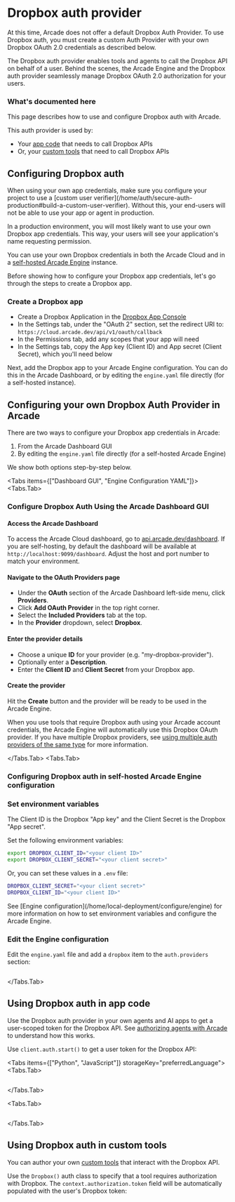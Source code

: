 
# Dropbox auth provider

<Note>
  At this time, Arcade does not offer a default Dropbox Auth Provider. To use
  Dropbox auth, you must create a custom Auth Provider with your own Dropbox
  OAuth 2.0 credentials as described below.
</Note>

The Dropbox auth provider enables tools and agents to call the Dropbox API on behalf of a user. Behind the scenes, the Arcade Engine and the Dropbox auth provider seamlessly manage Dropbox OAuth 2.0 authorization for your users.

### What's documented here

This page describes how to use and configure Dropbox auth with Arcade.

This auth provider is used by:

- Your [app code](#using-dropbox-auth-in-app-code) that needs to call Dropbox APIs
- Or, your [custom tools](#using-dropbox-auth-in-custom-tools) that need to call Dropbox APIs

## Configuring Dropbox auth

<Note>
  When using your own app credentials, make sure you configure your project to use a [custom user verifier](/home/auth/secure-auth-production#build-a-custom-user-verifier). Without this, your end-users will not be able to use your app or agent in production.
</Note>

In a production environment, you will most likely want to use your own Dropbox app credentials. This way, your users will see your application's name requesting permission.

You can use your own Dropbox credentials in both the Arcade Cloud and in a [self-hosted Arcade Engine](/home/local-deployment/install/local) instance.

Before showing how to configure your Dropbox app credentials, let's go through the steps to create a Dropbox app.

### Create a Dropbox app

- Create a Dropbox Application in the [Dropbox App Console](https://www.dropbox.com/developers/apps)
- In the Settings tab, under the "OAuth 2" section, set the redirect URI to: `https://cloud.arcade.dev/api/v1/oauth/callback`
- In the Permissions tab, add any scopes that your app will need
- In the Settings tab, copy the App key (Client ID) and App secret (Client Secret), which you'll need below

Next, add the Dropbox app to your Arcade Engine configuration. You can do this in the Arcade Dashboard, or by editing the `engine.yaml` file directly (for a self-hosted instance).

## Configuring your own Dropbox Auth Provider in Arcade

There are two ways to configure your Dropbox app credentials in Arcade:

1. From the Arcade Dashboard GUI
2. By editing the `engine.yaml` file directly (for a self-hosted Arcade Engine)

We show both options step-by-step below.

<Tabs items={["Dashboard GUI", "Engine Configuration YAML"]}>
<Tabs.Tab>

### Configure Dropbox Auth Using the Arcade Dashboard GUI

<Steps>

#### Access the Arcade Dashboard

To access the Arcade Cloud dashboard, go to [api.arcade.dev/dashboard](https://api.arcade.dev/dashboard). If you are self-hosting, by default the dashboard will be available at `http://localhost:9099/dashboard`. Adjust the host and port number to match your environment.

#### Navigate to the OAuth Providers page

- Under the **OAuth** section of the Arcade Dashboard left-side menu, click **Providers**.
- Click **Add OAuth Provider** in the top right corner.
- Select the **Included Providers** tab at the top.
- In the **Provider** dropdown, select **Dropbox**.

#### Enter the provider details

- Choose a unique **ID** for your provider (e.g. "my-dropbox-provider").
- Optionally enter a **Description**.
- Enter the **Client ID** and **Client Secret** from your Dropbox app.

#### Create the provider

Hit the **Create** button and the provider will be ready to be used in the Arcade Engine.

</Steps>

When you use tools that require Dropbox auth using your Arcade account credentials, the Arcade Engine will automatically use this Dropbox OAuth provider. If you have multiple Dropbox providers, see [using multiple auth providers of the same type](/home/auth-providers#using-multiple-providers-of-the-same-type) for more information.

</Tabs.Tab>
<Tabs.Tab>

### Configuring Dropbox auth in self-hosted Arcade Engine configuration

<Steps>

### Set environment variables

<Note>
  The Client ID is the Dropbox "App key" and the Client Secret is the Dropbox
  "App secret".
</Note>

Set the following environment variables:

```bash
export DROPBOX_CLIENT_ID="<your client ID>"
export DROPBOX_CLIENT_SECRET="<your client secret>"
```

Or, you can set these values in a `.env` file:

```bash
DROPBOX_CLIENT_SECRET="<your client secret>"
DROPBOX_CLIENT_ID="<your client ID>"
```

<Tip>
  See [Engine configuration](/home/local-deployment/configure/engine) for more information on how
  to set environment variables and configure the Arcade Engine.
</Tip>

### Edit the Engine configuration

Edit the `engine.yaml` file and add a `dropbox` item to the `auth.providers` section:

```yaml file=<rootDir>/examples/code/integrations/dropbox/config_provider.engine.yaml {3-9}

```

</Steps>

</Tabs.Tab>
</Tabs>

## Using Dropbox auth in app code

Use the Dropbox auth provider in your own agents and AI apps to get a user-scoped token for the Dropbox API. See [authorizing agents with Arcade](/home/auth/how-arcade-helps) to understand how this works.

Use `client.auth.start()` to get a user token for the Dropbox API:

<Tabs items={["Python", "JavaScript"]} storageKey="preferredLanguage">
<Tabs.Tab>

```python file=<rootDir>/examples/code/integrations/dropbox/custom_auth.py {8-12}

```

</Tabs.Tab>

<Tabs.Tab>

```javascript file=<rootDir>/examples/code/integrations/dropbox/custom_auth.js {8-10}

```

</Tabs.Tab>

</Tabs>

## Using Dropbox auth in custom tools

You can author your own [custom tools](/home/build-tools/create-a-toolkit) that interact with the Dropbox API.

Use the `Dropbox()` auth class to specify that a tool requires authorization with Dropbox. The `context.authorization.token` field will be automatically populated with the user's Dropbox token:

```python file=<rootDir>/examples/code/integrations/dropbox/custom_tool.py {5-6,9-13,23}

```
